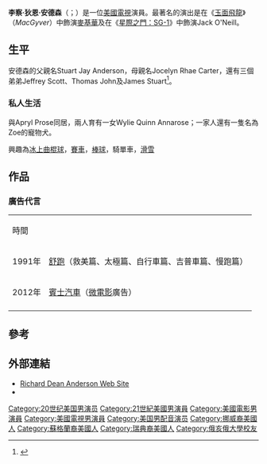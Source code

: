 {{noteTA
|G1=Show
|1=zh-hans:百战天龙; zh-tw:百戰天龍; zh-hk:玉面飛龍;
|2=zh-hans:马盖先;zh-hant:馬蓋先;zh-tw:馬蓋先;zh-hk:麥基華;zh-mo:麥基華;
}}
{{blpsources|time=2019-08-28T11:33:28+00:00}}
{{expand English|time=2019-08-28T11:33:28+00:00}}
{{Infobox entertainer
| type          = 男演员
| name          = 李察·狄恩·安德森<br />Richard Dean Anderson
| image         = Richard Dean Anderson.jpg
| caption       = 攝於2004年；安德森因他在《[[星際之門：SG-1|星際之門：SG-1]]》中的演出受[[美國空軍|美國空軍]]封為榮譽空軍[[准將|准將]]
| birthname     = Richard Dean Anderson
| birthdate     = {{birth date and age|1950|1|23}}
| birthplace      = {{USA}}[[明尼蘇達州|明尼蘇達州]][[明尼阿波利斯|明尼阿波利斯]]
| deathdate     = 
| deathplace    = 
| othername     = RDA
| homepage      = 
| notable role  = 《[[玉面飛龍|玉面飛龍]]》<br />《[[星際之門：SG-1|星際之門：SG-1]]》
| academyawards = 
| emmyawards    = 
| spouse        = 
}}
'''李察·狄恩·安德森'''（{{lang-en|Richard Dean Anderson}}；{{bd|1950年|1月23日|||catIdx=Anderson, Richard Dean}}）是一位[[美國|美國]][[電視|電視]]演員。最著名的演出是在《[[玉面飛龍|玉面飛龍]]》（''MacGyver''）中飾演[[麥基華|麥基華]]及在《[[星際之門：SG-1|星際之門：SG-1]]》中飾演Jack O'Neill。

== 生平 ==
安德森的父親名Stuart Jay Anderson，母親名Jocelyn Rhae Carter，還有三個弟弟Jeffrey Scott、Thomas John及James Stuart<ref name="hollywood">{{cite web|author= |url=http://www.hollywood.com/celebrity/Richard_Dean_Anderson/190206 |title=Richard Dean Anderson |publisher=Hollywood |accessdate=2009-04-10 |archiveurl=https://archive.is/20130103030735/http://www.hollywood.com/celebrity/190206/Richard_Dean_Anderson |archivedate=2013-01-03 |deadurl=yes }}</ref>。

=== 私人生活 ===
與Apryl Prose同居，兩人育有一女Wylie Quinn Annarose；一家人還有一隻名為Zoe的寵物犬。

興趣為[[冰上曲棍球|冰上曲棍球]]，[[賽車|賽車]]，[[棒球|棒球]]，騎單車，[[滑雪|滑雪]]

== 作品 ==
=== 廣告代言 ===
{|class="wikitable"
|- style="background:#ddd; color:black" align=center
|時間||
|-
|1991年||[[舒跑|舒跑]]（救美篇、太極篇、自行車篇、吉普車篇、慢跑篇）
|-
|2012年||[[賓士汽車|賓士汽車]]（[[微電影|微電影]]廣告）
|-
|}

== 參考 ==
{{Reflist}}

== 外部連結 ==
{{Commons category|Richard Dean Anderson}}
* [http://www.rdanderson.com/ Richard Dean Anderson Web Site] {{Wayback|url=http://www.rdanderson.com/ |date=20060829111610 }}
* {{imdb name|id=0000760|name=李察·狄恩·安德森}}

{{StarGate}}
{{Authority control}}
{{DEFAULTSORT:Anderson, Richard Dean}}
[[Category:20世纪美国男演员|Category:20世纪美国男演员]]
[[Category:21世紀美國男演員|Category:21世紀美國男演員]]
[[Category:美國電影男演員|Category:美國電影男演員]]
[[Category:美國電視男演員|Category:美國電視男演員]]
[[Category:美国男配音演员|Category:美国男配音演员]]
[[Category:挪威裔美國人|Category:挪威裔美國人]]
[[Category:蘇格蘭裔美國人|Category:蘇格蘭裔美國人]]
[[Category:瑞典裔美國人|Category:瑞典裔美國人]]
[[Category:俄亥俄大學校友|Category:俄亥俄大學校友]]